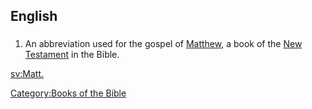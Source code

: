 ==English==

==={{abbreviation}}===
{{infl|en|abbreviation}}

# {{biblical}} An abbreviation used for the gospel of [[Matthew]], a book of the [[New Testament]] in the Bible.

[[Category:Books of the Bible]]

[[sv:Matt.]]